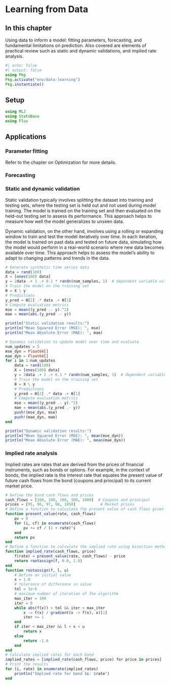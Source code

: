 # Learning from Data

## In this chapter

Using data to inform a model: fitting parameters, forecasting, and fundamental limitations on prediction. Also covered are elements of practical review such as static and dynamic validations, and implied rate analysis.

```{julia}
#| echo: false
#| output: false
using Pkg
Pkg.activate("env/data-learning")
Pkg.instantiate()
```

## Setup

```{julia}
using MLJ
using StatsBase
using Flux
```

## Applications

### Parameter fitting

Refer to the chapter on Optimization for more details.

### Forecasting

### Static and dynamic validation

Static validation typically involves splitting the dataset into training and testing sets, where the testing set is held out and not used during model training. The model is trained on the training set and then evaluated on the held-out testing set to assess its performance. This approach helps to measure how well the model generalizes to unseen data.

Dynamic validation, on the other hand, involves using a rolling or expanding window to train and test the model iteratively over time. In each iteration, the model is trained on past data and tested on future data, simulating how the model would perform in a real-world scenario where new data becomes available over time. This approach helps to assess the model's ability to adapt to changing patterns and trends in the data.

```{julia}
# Generate synthetic time series data
data = rand(100)
X = [ones(100) data]
y = 2data .+ 1 .+ 0.1 * randn(num_samples, 1)  # dependent variable with noise
# Train the model on the training set
θ = X \ y
# Predictions
y_pred = θ[2] .* data .+ θ[1]
# Compute evaluation metrics
mse = mean((y_pred .- y).^2)
mae = mean(abs.(y_pred .- y))

println("Static validation results:")
println("Mean Squared Error (MSE): ", mse)
println("Mean Absolute Error (MAE): ", mae)

# Dynamic validation to update model over time and evaluate
num_updates = 5
mse_dyn = Float64[]
mae_dyn = Float64[]
for i in 1:num_updates
    data = rand(100)
    X = [ones(100) data]
    y = 2data .+ 1 .+ 0.1 * randn(num_samples, 1)  # dependent variable with noise
    # Train the model on the training set
    θ = X \ y
    # Predictions
    y_pred = θ[2] .* data .+ θ[1]
    # Compute evaluation metrics
    mse = mean((y_pred .- y).^2)
    mae = mean(abs.(y_pred .- y))
    push!(mse_dyn, mse)
    push!(mae_dyn, mae)
end

println("Dynamic validation results:")
println("Mean Squared Error (MSE): ", mean(mse_dyn))
println("Mean Absolute Error (MAE): ", mean(mae_dyn))
```

### Implied rate analysis

Implied rates are rates that are derived from the prices of financial instruments, such as bonds or options. For example, in the context of bonds, the implied rate is the interest rate that equates the present value of future cash flows from the bond (coupons and principal) to its current market price.

```{julia}
# Define the bond cash flows and prices
cash_flows = [100, 100, 100, 100, 1000]  # Coupons and principal
prices = [95, 96, 97, 98, 1050]           # Market prices
# Define a function to calculate the present value of cash flows given a rate
function present_value(rate, cash_flows)
    pv = 0
    for (i, cf) in enumerate(cash_flows)
        pv += cf / (1 + rate)^i
    end
    return pv
end
# Define a function to calculate the implied rate using bisection method
function implied_rate(cash_flows, price)
    f(rate) = present_value(rate, cash_flows) - price
    return rootassign(f, 0.0, 1.0)
end
function rootassign(f, l, u)
    # Define an initial value
    x = 1.0
    # tolerance of difference in value
    tol = 1e-6
    # maximum number of iteration of the algorithm
    max_iter = 100
    iter = 0
    while abs(f(x)) > tol && iter < max_iter
        x -= f(x) / gradient(x -> f(x), x)[1]
        iter += 1
    end
    if iter < max_iter && l < x < u
        return x
    else
        return -1.0
    end
end
# Calculate implied rates for each bond
implied_rates = [implied_rate(cash_flows, price) for price in prices]
# Print the results
for (i, rate) in enumerate(implied_rates)
    println("Implied rate for bond $i: $rate")
end
```
